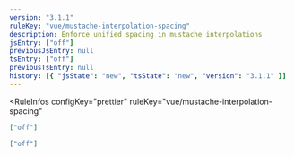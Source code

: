 ```yaml
---
version: "3.1.1"
ruleKey: "vue/mustache-interpolation-spacing"
description: Enforce unified spacing in mustache interpolations
jsEntry: ["off"]
previousJsEntry: null
tsEntry: ["off"]
previousTsEntry: null
history: [{ "jsState": "new", "tsState": "new", "version": "3.1.1" }]
---
```


<RuleInfos 
  configKey="prettier" 
  ruleKey="vue/mustache-interpolation-spacing" 
>

```json
["off"]
```

```json
["off"]
```

</RuleInfos>
